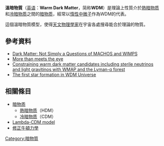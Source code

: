 '''溫暗物質'''（[[英语|英语]]：'''Warm Dark Matter'''，简称'''WDM'''）是理論上性質介於[[熱暗物质|熱暗物质]]和[[冷暗物质|冷暗物质]]之間的[[暗物质|暗物质]]，經常以[[惰性中微子|惰性中微子]]作為WDM的代表。

這個溫暗物質模型，使得[[天文物理學|天文物理學家]]在宇宙各處搜尋能合於理論的物質。

== 參考資料 ==
* [http://pangea.stanford.edu/courses/ges53/projects/view_project.php?entry=27 Dark Matter: Not Simply a Questions of MACHOS and WIMPS] {{Wayback|url=http://pangea.stanford.edu/courses/ges53/projects/view_project.php?entry=27 |date=20190630091850 }}
* [https://web.archive.org/web/20061031211150/http://www.sciwrite.caltech.edu/journal03/trammel.html More than meets the eye]
* [https://web.archive.org/web/20110605140201/http://www.ast.cam.ac.uk/~haehnelt/Preprints/wdm.pdf Constraining warm dark matter candidates including sterile neutrinos and light gravitinos with WMAP and the Lyman-ɑ forest]
* [http://www.sciencemag.org/cgi/content/abstract/sci;317/5844/1527 The first star formation in WDM Universe] {{Wayback|url=http://www.sciencemag.org/cgi/content/abstract/sci;317/5844/1527 |date=20101028024359 }}

==  相關條目==
*[[暗物质|暗物质]]
**[[熱暗物质|熱暗物质]]（HDM）
**[[冷暗物质|冷暗物质]]（CDM）
* [[Lambda-CDM_model|Lambda-CDM model]]
* [[修正牛頓力學|修正牛頓力學]]

{{暗物質}}

{{physics-stub}}

[[Category:暗物質|Category:暗物質]]